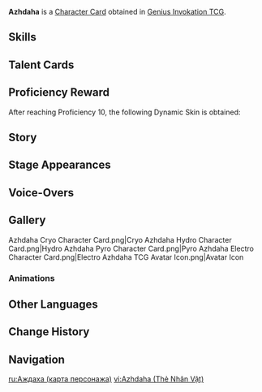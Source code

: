 {{About|the [[Character Card]]|the [[Character]]|Azhdaha}}
{{Genius Invokation TCG Infobox
|title       = Azhdaha
|id          = 002602
|features    = Azhdaha
|image       = Azhdaha Character Card.png
|type        = Character Card
|health      = 10
|element     = Geo
|faction     = Monster
|weapon      = Other Weapons
|source1     = Achieve victory in [[Genius Invokation TCG/Stage/Sneku/Azhdaha's Wrath|Azhdaha's Wrath]]
}}
'''Azhdaha''' is a [[Character Card]] obtained in [[Genius Invokation TCG]].

==Skills==
{{Genius Invokation TCG Skills Table}}

==Talent Cards==
{{Genius Invokation TCG Talent Cards Table}}

==Proficiency Reward==
After reaching Proficiency 10, the following Dynamic Skin is obtained:<br>{{TCG Card|Lunar Cycles Unending|1|golden=1|caption=1}}

==Story==
{{Description|The faint rattling of this dragon lord's shackles and his deep, angry growl echo through the bowels of the mountains like memories of a bygone era.|title=Ancient Geovishap Ancestor: Azhdaha}}

==Stage Appearances==
{{Genius Invokation TCG Stage Appearances}}

==Voice-Overs==
{{VO/Enemy
|enemy                   = Dahaka (Character Card)
|vo_01_00_title          = Character Select
|vo_01_01_file           = vo gcg monster dahaka selectonstage 01.ogg
|vo_01_01_tx_en          = You dare overstep your mortal authority!?
|vo_01_02_file           = vo gcg monster dahaka selectonstage 02.ogg
|vo_01_02_tx_en          = Tremble and submit, mortal!

|vo_02_00_title          = Aura of Majesty
|vo_02_01_file           = vo gcg monster dahaka elementalart 01.ogg
|vo_02_01_tx_en          = The enraged earth... will not absolve you!
|vo_02_02_file           = vo gcg monster dahaka elementalart 02.ogg
|vo_02_02_tx_en          = There is no atonement... for a thousand-year pain!

|vo_04_00_title          = Decimating Rockfall
|vo_04_01_file           = vo gcg monster dahaka elementalburst 01.ogg
|vo_04_01_tx_en          = You stand upon your tomb, though you know it not!
|vo_04_02_file           = vo gcg monster dahaka elementalburst 02.ogg
|vo_04_02_tx_en          = Today, you witness your reckoning!

|vo_05_00_title          = Extra Skill
|vo_05_01_file           = vo gcg monster dahaka extraskill 1 01.ogg
|vo_05_01_tx_en          = To... dust!
|vo_05_02_file           = vo gcg monster dahaka extraskill 1 02.ogg
|vo_05_02_tx_en          = Back to the earth!

|vo_07_00_title          = Defeated
|vo_07_01_file           = Vo gcg monster dahaka die 01.ogg
|vo_07_01_tx_en          = Ngh! I... will not be destroyed!
|vo_07_02_file           = Vo gcg monster dahaka die 02.ogg
|vo_07_02_tx_en          = Ngh! Insignificant... humans!
}}

==Gallery==
<gallery>
Azhdaha Cryo Character Card.png|Cryo
Azhdaha Hydro Character Card.png|Hydro
Azhdaha Pyro Character Card.png|Pyro
Azhdaha Electro Character Card.png|Electro
Azhdaha TCG Avatar Icon.png|Avatar Icon
</gallery>

===Animations===
{{Preview
|size     = 200px
|file1    = Azhdaha Dynamic Skin
|caption  = Dynamic Skin Idle Animation
}}

==Other Languages==
{{Other Languages|Transclude=Azhdaha}}

==Change History==
{{Change History|4.3}}

==Navigation==
{{Genius Invokation TCG Navbox|Character Card Obtainable}}

[[ru:Аждаха (карта персонажа)]]
[[vi:Azhdaha (Thẻ Nhân Vật)]]